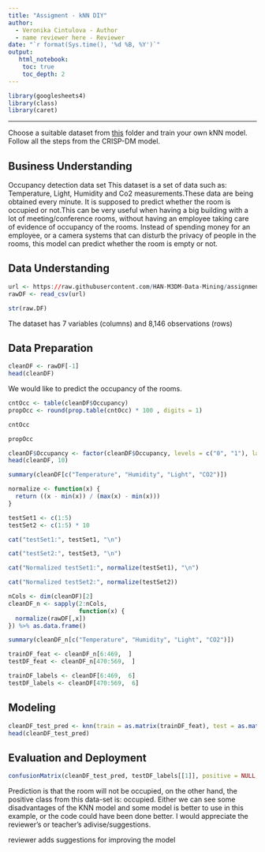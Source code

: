 ---
title: "Assigment - kNN DIY"
author:
  - Veronika Cintulova - Author
  - name reviewer here - Reviewer
date: "`r format(Sys.time(), '%d %B, %Y')`"
output:
   html_notebook:
    toc: true
    toc_depth: 2
---

```{r}

library(googlesheets4)
library(class)
library(caret)
```

------------------------------------------------------------------------

Choose a suitable dataset from [this](https://github.com/HAN-M3DM-Data-Mining/assignments/tree/master/datasets) folder and train your own kNN model. Follow all the steps from the CRISP-DM model.

## Business Understanding

Occupancy detection data set This dataset is a set of data such as: Temperature, Light, Humidity and Co2 measurements.These data are being obtained every minute. It is supposed to predict whether the room is occupied or not.This can be very useful when having a big building with a lot of meeting/conference rooms, without having an employee taking care of evidence of occupancy of the rooms. Instead of spending money for an employee, or a camera systems that can disturb the privacy of people in the rooms, this model can predict whether the room is empty or not.

## Data Understanding

```{r}
url <- https://raw.githubusercontent.com/HAN-M3DM-Data-Mining/assignments/master/datasets/KNN-occupancy.csv
rawDF <- read_csv(url)
```

```{r}
str(raw.DF)
```

The dataset has 7 variables (columns) and 8,146 observations (rows)

## Data Preparation

```{r}
cleanDF <- rawDF[-1]
head(cleanDF)
```

We would like to predict the occupancy of the rooms.

```{r}
cntOcc <- table(cleanDF$Occupancy)
propOcc <- round(prop.table(cntOcc) * 100 , digits = 1)

cntOcc
```

```{r}
propOcc
```

```{r}
cleanDF$Occupancy <- factor(cleanDF$Occupancy, levels = c("0", "1"), labels = c("Non_occupied", "Occupied")) %>% relevel("Occupied")
head(cleanDF, 10)
```

```{r}
summary(cleanDF[c("Temperature", "Humidity", "Light", "CO2")])
```

```{r}
normalize <- function(x) { 
  return ((x - min(x)) / (max(x) - min(x))) 
}

testSet1 <- c(1:5)
testSet2 <- c(1:5) * 10

cat("testSet1:", testSet1, "\n")

cat("testSet2:", testSet3, "\n")

cat("Normalized testSet1:", normalize(testSet1), "\n")

cat("Normalized testSet2:", normalize(testSet2))
```

```{r}
nCols <- dim(cleanDF)[2]
cleanDF_n <- sapply(2:nCols,
                    function(x) {
  normalize(rawDF[,x])
}) %>% as.data.frame()

summary(cleanDF_n[c("Temperature", "Humidity", "Light", "CO2")])
```

```{r}
trainDF_feat <- cleanDF_n[6:469,  ]
testDF_feat <- cleanDF_n[470:569,  ]
```

```{r}
trainDF_labels <- cleanDF[6:469,  6]
testDF_labels <- cleanDF[470:569,  6]
```

## Modeling

```{r}
cleanDF_test_pred <- knn(train = as.matrix(trainDF_feat), test = as.matrix(testDF_feat), cl = as.matrix(trainDF_labels), k = 21)
head(cleanDF_test_pred)
```

## Evaluation and Deployment

```{r}
confusionMatrix(cleanDF_test_pred, testDF_labels[[1]], positive = NULL, dnn = c("Prediction", "True"))
```

Prediction is that the room will not be occupied, on the other hand, the positive class from this data-set is: occupied. Either we can see some disadvantages of the KNN model and some model is better to use in this example, or the code could have been done better. I would appreciate the reviewer's or teacher's adivise/suggestions.

reviewer adds suggestions for improving the model
